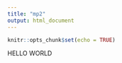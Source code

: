 ```yaml
---
title: "mp2"
output: html_document
---
```


```r
knitr::opts_chunk$set(echo = TRUE)
```

HELLO WORLD

